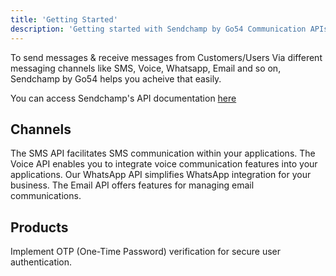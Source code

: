 ```yaml
---
title: 'Getting Started'
description: 'Getting started with Sendchamp by Go54 Communication APIs'
---
```


To send messages & receive messages from Customers/Users Via different 
messaging channels like SMS, Voice, Whatsapp, Email and so on, Sendchamp by Go54 helps you acheive that easily. 

<Tip>You can access Sendchamp's API documentation [here](https://sendchamp.readme.io/)</Tip>

## Channels
<CardGroup cols={2}>
  <Card title="SMS" icon="square-1" href="https://sendchamp.readme.io/">
    The SMS API facilitates SMS communication within your applications.
  </Card>
  <Card title="Voice" icon="square-2" href="https://sendchamp.readme.io/">
    The Voice API enables you to integrate voice communication features into your applications.
  </Card>
  <Card title="WhatsApp" icon="square-3" href="https://sendchamp.readme.io/">
    Our WhatsApp API simplifies WhatsApp integration for your business.
  </Card>
  <Card title="Email" icon="square-4" href="https://sendchamp.readme.io/">
    The Email API offers features for managing email communications.
  </Card>
</CardGroup>

## Products
<Card title="OTP Verification" icon="lock" href="https://sendchamp.readme.io/">
  Implement OTP (One-Time Password) verification for secure user authentication.
</Card>